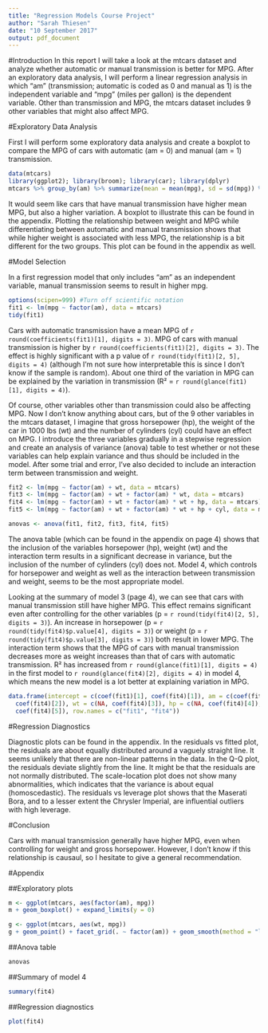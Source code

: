 ```yaml
---
title: "Regression Models Course Project"
author: "Sarah Thiesen"
date: "10 September 2017"
output: pdf_document
---
```


#Introduction
In this report I will take a look at the mtcars dataset and analyze whether automatic or manual transmission is better for MPG. After an exploratory data analysis, I will perform a linear regression analysis in which "am" (transmission; automatic is coded as 0 and manual as 1) is the independent variable and "mpg" (miles per gallon) is the dependent variable. Other than transmission and MPG, the mtcars dataset includes 9 other variables that might also affect MPG.

#Exploratory Data Analysis

First I will perform some exploratory data analysis and create a boxplot to compare the MPG of cars with automatic (am = 0) and manual (am = 1) transmission.

```r
data(mtcars)
library(ggplot2); library(broom); library(car); library(dplyr)
mtcars %>% group_by(am) %>% summarize(mean = mean(mpg), sd = sd(mpg)) %>% as.data.frame()
```

It would seem like cars that have manual transmission have higher mean MPG, but also a higher variation. A boxplot to illustrate this can be found in the appendix. Plotting the relationship between weight and MPG while differentiating between automatic and manual transmission shows that while higher weight is associated with less MPG, the relationship is a bit different for the two groups. This plot can be found in the appendix as well.  

#Model Selection

In a first regression model that only includes "am" as an independent variable, manual transmission seems to result in higher mpg. 

```r
options(scipen=999) #Turn off scientific notation
fit1 <- lm(mpg ~ factor(am), data = mtcars)
tidy(fit1)
```
Cars with automatic transmission have a mean MPG of `r round(coefficients(fit1)[1], digits = 3)`. MPG of cars with manual transmission is higher by `r round(coefficients(fit1)[2], digits = 3)`. The effect is highly significant with a p value of `r round(tidy(fit1)[2, 5], digits = 4)` (although I'm not sure how interpretable this is since I don't know if the sample is random). About one third of the variation in MPG can be explained by the variation in transmission (R² = `r round(glance(fit1)[1], digits = 4)`).\newline

Of course, other variables other than transmission could also be affecting MPG. Now I don't know anything about cars, but of the 9 other variables in the mtcars dataset, I imagine that gross horsepower (hp), the weight of the car in 1000 lbs (wt) and the number of cylinders (cyl) could have an effect on MPG. I introduce the three variables gradually in a stepwise regression and create an analysis of variance (anova) table to test whether or not these variables can help explain variance and thus should be included in the model. After some trial and error, I've also decided to include an interaction term between transmission and weight.

```r
fit2 <- lm(mpg ~ factor(am) + wt, data = mtcars)
fit3 <- lm(mpg ~ factor(am) + wt + factor(am) * wt, data = mtcars)
fit4 <- lm(mpg ~ factor(am) + wt + factor(am) * wt + hp, data = mtcars)
fit5 <- lm(mpg ~ factor(am) + wt + factor(am) * wt + hp + cyl, data = mtcars)

anovas <- anova(fit1, fit2, fit3, fit4, fit5)
```
  
The anova table (which can be found in the appendix on page 4) shows that the inclusion of the variables horsepower (hp), weight (wt) and the interaction term results in a significant decrease in variance, but the inclusion of the number of cylinders (cyl) does not. Model 4, which controls for horsepower and weight as well as the interaction between transmission and weight, seems to be the most appropriate model. \newline

Looking at the summary of model 3 (page 4), we can see that cars with manual transmission still have higher MPG. This effect remains significant even after controlling for the other variables (p = `r round(tidy(fit4)[2, 5], digits = 3)`). An increase in horsepower (p = `r round(tidy(fit4)$p.value[4], digits = 3)`) or weight (p = `r round(tidy(fit4)$p.value[3], digits = 3)`) both result in lower MPG. The interaction term shows that the MPG of cars with manual transmission decreases more as weight increases than that of cars with automatic transmission. R² has increased from `r round(glance(fit1)[1], digits = 4)` in the first model to `r round(glance(fit4)[2], digits = 4)` in model 4, which means the new model is a lot better at explaining variation in MPG.

```r
data.frame(intercept = c(coef(fit1)[1], coef(fit4)[1]), am = c(coef(fit1)[2], 
  coef(fit4)[2]), wt = c(NA, coef(fit4)[3]), hp = c(NA, coef(fit4)[4]), am_wt = c(NA, 
  coef(fit4)[5]), row.names = c("fit1", "fit4"))
```

#Regression Diagnostics

Diagnostic plots can be found in the appendix. In the residuals vs fitted plot, the residuals are about equally distributed around a vaguely straight line. It seems unlikely that there are non-linear patterns in the data. In the Q-Q plot, the residuals deviate slightly from the line. It might be that the residuals are not normally distributed. The scale-location plot does not show many abnormalities, which indicates that the variance is about equal (homoscedastic). The residuals vs leverage plot shows that the Maserati Bora, and to a lesser extent the Chrysler Imperial, are influential outliers with high leverage.

#Conclusion

Cars with manual transmission generally have higher MPG, even when controlling for weight and gross horsepower. However, I don't know if this relationship is causaul, so I hesitate to give a general recommendation.

\newpage

#Appendix

##Exploratory plots

```r
m <- ggplot(mtcars, aes(factor(am), mpg))
m + geom_boxplot() + expand_limits(y = 0)

g <- ggplot(mtcars, aes(wt, mpg))
g + geom_point() + facet_grid(. ~ factor(am)) + geom_smooth(method = "lm")
```
\newpage

##Anova table
```r
anovas
```

##Summary of model 4
```r
summary(fit4)
```
\newpage

##Regression diagnostics
```r
plot(fit4)
```